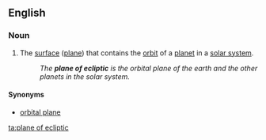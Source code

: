 ==English==

===Noun===
{{en-noun|head=[[plane]] of [[ecliptic]]|planes of ecliptic}}

# {{astronomy}} The [[surface]] ([[plane]]) that contains the [[orbit]] of a [[planet]] in a [[solar system]].
#: ''The '''plane of ecliptic''' is the orbital plane of the earth and the other planets in the solar system.''

====Synonyms====
*[[orbital plane]]

[[ta:plane of ecliptic]]